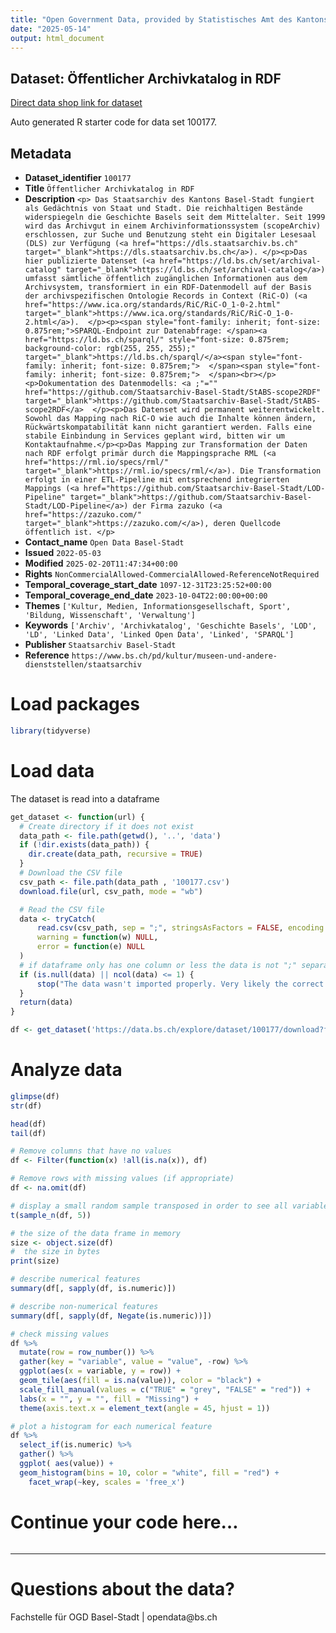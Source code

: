 ```yaml
---
title: "Open Government Data, provided by Statistisches Amt des Kantons Basel-Stadt - Fachstelle OGD"
date: "2025-05-14"
output: html_document
---
```


## Dataset: Öffentlicher Archivkatalog in RDF

[Direct data shop link for dataset](https://data.bs.ch/explore/dataset/100177)

Auto generated R starter code for data set 100177.

## Metadata

- **Dataset_identifier** `100177`
- **Title** `Öffentlicher Archivkatalog in RDF`
- **Description** `<p>
Das Staatsarchiv des Kantons Basel-Stadt fungiert als Gedächtnis von Staat und Stadt. Die reichhaltigen Bestände widerspiegeln die Geschichte Basels seit dem Mittelalter. Seit 1999 wird das Archivgut in einem Archivinformationssystem (scopeArchiv) erschlossen, zur Suche und Benutzung steht ein Digitaler Lesesaal (DLS) zur Verfügung (<a href="https://dls.staatsarchiv.bs.ch" target="_blank">https://dls.staatsarchiv.bs.ch</a>). </p><p>Das hier publizierte Datenset (<a href="https://ld.bs.ch/set/archival-catalog" target="_blank">https://ld.bs.ch/set/archival-catalog</a>) umfasst sämtliche öffentlich zugänglichen Informationen aus dem Archivsystem, transformiert in ein RDF-Datenmodell auf der Basis der archivspezifischen Ontologie Records in Context (RiC-O) (<a href="https://www.ica.org/standards/RiC/RiC-O_1-0-2.html" target="_blank">https://www.ica.org/standards/RiC/RiC-O_1-0-2.html</a>).  </p><p><span style="font-family: inherit; font-size: 0.875rem;">SPARQL-Endpoint zur Datenabfrage: </span><a href="https://ld.bs.ch/sparql/" style="font-size: 0.875rem; background-color: rgb(255, 255, 255);" target="_blank">https://ld.bs.ch/sparql/</a><span style="font-family: inherit; font-size: 0.875rem;">  </span><span style="font-family: inherit; font-size: 0.875rem;">  </span><br></p><p>Dokumentation des Datenmodells: <a ;"="" href="https://github.com/Staatsarchiv-Basel-Stadt/StABS-scope2RDF" target="_blank">https://github.com/Staatsarchiv-Basel-Stadt/StABS-scope2RDF</a>  </p><p>Das Datenset wird permanent weiterentwickelt. Sowohl das Mapping nach RiC-O wie auch die Inhalte können ändern, Rückwärtskompatabilität kann nicht garantiert werden. Falls eine stabile Einbindung in Services geplant wird, bitten wir um Kontaktaufnahme.</p><p>Das Mapping zur Transformation der Daten nach RDF erfolgt primär durch die Mappingsprache RML (<a href="https://rml.io/specs/rml/" target="_blank">https://rml.io/specs/rml/</a>). Die Transformation erfolgt in einer ETL-Pipeline mit entsprechend integrierten Mappings (<a href="https://github.com/Staatsarchiv-Basel-Stadt/LOD-Pipeline" target="_blank">https://github.com/Staatsarchiv-Basel-Stadt/LOD-Pipeline</a>) der Firma zazuko (<a href="https://zazuko.com/" target="_blank">https://zazuko.com/</a>), deren Quellcode öffentlich ist. </p>`
- **Contact_name** `Open Data Basel-Stadt`
- **Issued** `2022-05-03`
- **Modified** `2025-02-20T11:47:34+00:00`
- **Rights** `NonCommercialAllowed-CommercialAllowed-ReferenceNotRequired`
- **Temporal_coverage_start_date** `1097-12-31T23:25:52+00:00`
- **Temporal_coverage_end_date** `2023-10-04T22:00:00+00:00`
- **Themes** `['Kultur, Medien, Informationsgesellschaft, Sport', 'Bildung, Wissenschaft', 'Verwaltung']`
- **Keywords** `['Archiv', 'Archivkatalog', 'Geschichte Basels', 'LOD', 'LD', 'Linked Data', 'Linked Open Data', 'Linked', 'SPARQL']`
- **Publisher** `Staatsarchiv Basel-Stadt`
- **Reference** `https://www.bs.ch/pd/kultur/museen-und-andere-dienststellen/staatsarchiv`


# Load packages

```r

library(tidyverse)
```

# Load data

The dataset is read into a dataframe

```r
get_dataset <- function(url) {
  # Create directory if it does not exist
  data_path <- file.path(getwd(), '..', 'data')
  if (!dir.exists(data_path)) {
    dir.create(data_path, recursive = TRUE)
  }
  # Download the CSV file
  csv_path <- file.path(data_path , '100177.csv')
  download.file(url, csv_path, mode = "wb")

  # Read the CSV file
  data <- tryCatch(
      read.csv(csv_path, sep = ";", stringsAsFactors = FALSE, encoding = "UTF-8"),
      warning = function(w) NULL,
      error = function(e) NULL
  )
  # if dataframe only has one column or less the data is not ";" separated
  if (is.null(data) || ncol(data) <= 1) {
      stop("The data wasn't imported properly. Very likely the correct separator couldn't be found.\nPlease check the dataset manually and adjust the code.")
  }
  return(data)
}
```

```r

df <- get_dataset('https://data.bs.ch/explore/dataset/100177/download?format=csv&timezone=Europe%2FZurich')

```

# Analyze data

```r

glimpse(df)
str(df)

head(df)
tail(df)

```

```r
# Remove columns that have no values
df <- Filter(function(x) !all(is.na(x)), df)

# Remove rows with missing values (if appropriate)
df <- na.omit(df)
```

```r
# display a small random sample transposed in order to see all variables
t(sample_n(df, 5))
```

```r
# the size of the data frame in memory
size <- object.size(df)
#  the size in bytes
print(size)
```

```r
# describe numerical features
summary(df[, sapply(df, is.numeric)])
```

```r
# describe non-numerical features
summary(df[, sapply(df, Negate(is.numeric))])
```

```r
# check missing values
df %>%
  mutate(row = row_number()) %>%
  gather(key = "variable", value = "value", -row) %>%
  ggplot(aes(x = variable, y = row)) +
  geom_tile(aes(fill = is.na(value)), color = "black") +
  scale_fill_manual(values = c("TRUE" = "grey", "FALSE" = "red")) +
  labs(x = "", y = "", fill = "Missing") +
  theme(axis.text.x = element_text(angle = 45, hjust = 1))
```

```r
# plot a histogram for each numerical feature
df %>%
  select_if(is.numeric) %>%
  gather() %>%
  ggplot( aes(value)) +
  geom_histogram(bins = 10, color = "white", fill = "red") +
    facet_wrap(~key, scales = 'free_x')
```

# Continue your code here...

```r

```
------------------------------------------------------------------------

# Questions about the data?

Fachstelle für OGD Basel-Stadt | opendata@bs.ch
